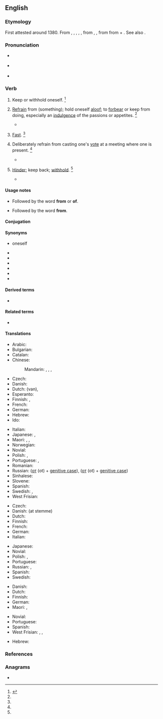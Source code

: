 ==English==

===Etymology===
First attested around 1380. From {{inh|en|enm|abstene}}, {{m|enm|absteine}}, {{m|enm|absteynen}}, {{m|enm|absteinen}}, {{m|enm|abstenen}}, from {{der|en|fro|astenir}}, {{m|fro|abstenir}}, from {{der|en|la|abstineō||to hold oneself back}} from {{m|la|abs-||from}} + {{m|la|teneō||I hold}}. See also {{m|en|tenable}}.

===Pronunciation===
* {{a|RP}} {{IPA|/əbˈsteɪn/|lang=en}}
* {{a|US}} {{IPA|/əbˈsteɪn/|/æbˈsteɪn/|lang=en}}
* {{rhymes|eɪn|lang=en}}

===Verb===
{{en-verb}}

# {{lb|en|transitive|reflexive|obsolete}} Keep or withhold oneself. {{defdate|Attested from around 1350 to 1470 until the mid 16<sup>th</sup> century.}}<ref name=SOED>{{R:SOED5|page=9}}</ref>
# {{lb|en|intransitive}} [[refrain|Refrain]] from (something); hold oneself [[aloof]]; to [[forbear]] or keep from doing, especially an [[indulgence]] of the passions or appetites. {{defdate|First attested around 1350 to 1470.}}<ref name=SOED/>
#* {{quote-book|passage=Who '''abstains''' from meat that is not gaunt?|author=Shakespeare|title=Richard II|section=II-i}}
# {{lb|en|intransitive|obsolete}} [[fast|Fast]]. {{defdate|First attested around 1350 to 1470.}}<ref name=SOED/>
# {{lb|en|intransitive}} Deliberately refrain from casting one's [[vote]] at a meeting where one is present. {{defdate|First attested around 1350 to 1470.}}<ref name=SOED/>
#* {{quote-book|passage=Not a few '''abstained''' from voting.|author=[[w:Thomas Babington Macaulay|Thomas Babington Macaulay]]}}
# {{lb|en|transitive|obsolete}} [[hinder|Hinder]]; keep back; [[withhold]]. {{defdate|Attested from the early 16<sup>th</sup> century until the mid 17<sup>th</sup> century.}}<ref name=SOED/>
#* {{quote-book|passage=Whether he '''abstain''' men from marying [sic].|author=[[w:John Milton|John Milton]]}}

====Usage notes====
* {{sense|keep or withhold oneself}} Followed by the word '''from''' or '''of'''.
* {{sense|refrain from something}} Followed by the word '''from'''.

====Conjugation====
{{en-conj-simple}}

====Synonyms====
* {{l|en|deny}} oneself
* {{l|en|forbear}}
* {{l|en|forgo}}
* {{l|en|give up}}
* {{l|en|refrain}}
* {{l|en|relinquish}}
* {{l|en|withhold}}

====Derived terms====
* {{l|en|abstention}}

====Related terms====
* {{l|en|abstinence}}

====Translations====
{{trans-top|refrain from}}
* Arabic: {{t|ar|اِمْتَنَعَ}}
* Bulgarian: {{t|bg|въздържам се}}
* Catalan: {{t|ca|[[abstenir]]-se}}
* Chinese:
*: Mandarin: {{t+|cmn|避免|tr=bìmiǎn|sc=Hani}}, {{t+|cmn|戒除|tr=jièchú|sc=Hani}}, {{t+|cmn|棄權|sc=Hani}}, {{t+|cmn|弃权|tr=qìquán|sc=Hani}}
* Czech: {{t|cs|[[zdržet]] se}}
* Danish: {{t|da|afholde sig fra}}
* Dutch: {{t|nl|zich onthouden}} (van), {{t|nl|abstineren}}
* Esperanto: {{t+|eo|abstini}}
* Finnish: {{t+|fi|kieltäytyä}}, {{t+|fi|pidättäytyä}}
* French: {{t+|fr|s'abstenir}}
* German: {{t|de|sich enthalten}}
* Hebrew: {{t|he|התנזר|tr=hit'nazér}}
* Ido: {{t+|io|abstenar}}
{{trans-mid}}
* Italian: {{t|it|astenersi}}
* Japanese: {{t|ja|慎む|tr=tsutsushimu}}, {{t|ja|差し控える|tr=sashihikaeru}}
* Maori: {{t|mi|papare}}, {{t|mi|pare}}, {{t|mi|wainamu}} {{qualifier|refers to food and drink}}
* Norwegian: {{t|no|avholde seg}}
* Novial: {{t|nov|abstina}}
* Polish: {{t+|pl|powstrzymać się|pf}}, {{t+|pl|powstrzymywać się|impf}}
* Portuguese: {{t|pt|[[abster]]-[[se]]}}, {{t|pt|[[privar]]-[[se]]}}
* Romanian: {{t+|ro|abține}}
* Russian: {{t+|ru|воздержа́ться}} ([[от]] (ot) + [[genitive case]]), {{qualifier|imperfective}} {{t+|ru|возде́рживаться}} ([[от]] (ot) + [[genitive case]])
* Sinhalese: {{t+|si|වළකිනවා}}
* Slovene: {{t|sl|vzdržati|alt=vzdržati se}}
* Spanish: {{t|es|[[abstener]]se}}
* Swedish: {{t+|sv|avstå}}, {{t|sv|avhålla sig från}}
* West Frisian: {{t-check|fy|ôfsetten|alt=jin ôfsetten fan}} {{attention|fy|2=was "jin [[ôfsetten]] fan" - assumed inflected form or vocalised spelling; please verify if linking is acceptable. see [[User:Kephir/gadgets/xte#Translation_fixing]]}}
{{trans-bottom}}

{{trans-top|refrain from voting}}
* Czech: {{t|cs|zdržet|alt=zdržet se}}
* Danish: {{t|da|afholde sig fra}} (at stemme)
* Dutch: {{qualifier|van stemming}} {{t|nl|zich onthouden}}
* Finnish: {{t+|fi|kieltäytyä}}
* French: {{t+|fr|s'abstenir}}
* German: {{t|de|sich enthalten}}
* Italian: {{t|it|astenersi}}
{{trans-mid}}
* Japanese: {{t|ja|棄権|alt=投票を棄権する|tr=tōhyō o kiken suru}}
* Novial: {{t|nov|abstina}}
* Polish: {{t+|pl|wstrzymać się|pf}}, {{t+|pl|wstrzymywać się|impf}}
* Portuguese: {{t|pt|[[abster]]-[[se]]}}
* Russian: {{t+|ru|воздержа́ться}}, {{qualifier|imperfective}} {{t+|ru|возде́рживаться}}
* Spanish: {{t|es|[[abstener]]se}}
* Swedish: {{t|sv|lägga ned sin röst}}
{{trans-bottom}}

{{trans-top|hinder, withhold}}
* Danish: {{t+|da|forhindre}}
* Dutch: {{t+|nl|verhinderen}}
* Finnish: {{t+|fi|estää}}
* German: {{t+|de|abhalten}}
* Maori: {{t|mi|tāwhi}}, {{t|mi|tātāwhi}}
{{trans-mid}}
* Novial: {{t|nov|abstina}}
* Portuguese: {{t+|pt|impedir}}
* Spanish: {{t+|es|retener}}
* West Frisian: {{t|fy|keare}}, {{t|fy|behinderje}}, {{t|fy|ferhinderje}}
{{trans-bottom}}

{{checktrans-top}}
* Hebrew: {{t-check|he|להימנע|tr=lehimana'|sc=Hebr}}
{{trans-mid}}
{{trans-bottom}}

===References===
<references/>

===Anagrams===
* {{anagrams|en|Bastian|banitsa}}